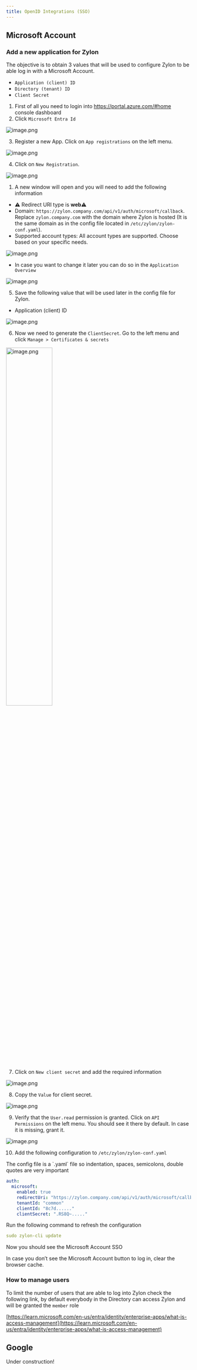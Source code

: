 ```yaml
---
title: OpenID Integrations (SSO)
---
```


## Microsoft Account

### Add a new application for Zylon

The objective is to obtain 3 values that will be used to configure Zylon to be able log in with a Microsoft Account.

- `Application (client) ID`
- `Directory (tenant) ID`
- `Client Secret`

1. First of all you need to login into https://portal.azure.com/#home console dashboard
2. Click `Microsoft Entra Id`

![image.png](/operator-manual/openid-images/image.png)

3. Register a new App. Click on `App registrations` on the left menu.

![image.png](/operator-manual/openid-images/image%201.png)

4. Click on `New Registration`.

![image.png](/operator-manual/openid-images/image%202.png)

1. A new window will open and you will need to add the following information
- ⚠️ Redirect URI type is **web**⚠️
- Domain: `https://zylon.company.com/api/v1/auth/microsoft/callback`. Replace `zylon.company.com` with the domain where Zylon is hosted (It is the same domain as in the config file located in `/etc/zylon/zylon-conf.yaml`).
- Supported account types: All account types are supported. Choose based on your specific needs.

![image.png](/operator-manual/openid-images/image%203.png)

- In case you want to change it later you can do so in the `Application Overview`

![image.png](/operator-manual/openid-images/image%204.png)


5. Save the following value that will be used later in the config file for Zylon.
- Application (client) ID

![image.png](/operator-manual/openid-images/image%205.png)

6. Now we need to generate the `ClientSecret`. Go to the left menu and click `Manage > Certificates & secrets`

<img src="/operator-manual/openid-images/image%206.png" alt="image.png" width="50%"/>

7. Click on `New client secret` and add the required information

![image.png](/operator-manual/openid-images/image%207.png)

8. Copy the `Value` for client secret.

![image.png](/operator-manual/openid-images/image%208.png)

9. Verify that the `User.read`  permission is granted. Click on `API Permissions` on the left menu. You should see it there by default. In case it is missing, grant it.

![image.png](/operator-manual/openid-images/image%209.png)

10. Add the following configuration to `/etc/zylon/zylon-conf.yaml`

<Warn>
    The config file is a `.yaml` file so indentation, spaces, semicolons, double quotes are very important
</Warn>

```yaml
auth:
  microsoft:
    enabled: true
    redirectUri: "https://zylon.company.com/api/v1/auth/microsoft/callback"
    tenantId: "common"
    clientId: "8c7d......"
    clientSecret: ".RS8Q~....."
```

Run the following command to refresh the configuration

```yaml
sudo zylon-cli update
```

Now you should see the Microsoft Account SSO

<Tip>
    In case you don’t see the Microsoft Account button to log in, clear the browser cache.
</Tip>

### How to manage users

To limit the number of users that are able to log into Zylon check the following link, by default everybody in the Directory can access Zylon and will be granted the `member` role

[https://learn.microsoft.com/en-us/entra/identity/enterprise-apps/what-is-access-management](https://learn.microsoft.com/en-us/entra/identity/enterprise-apps/what-is-access-management)

## Google

Under construction!

